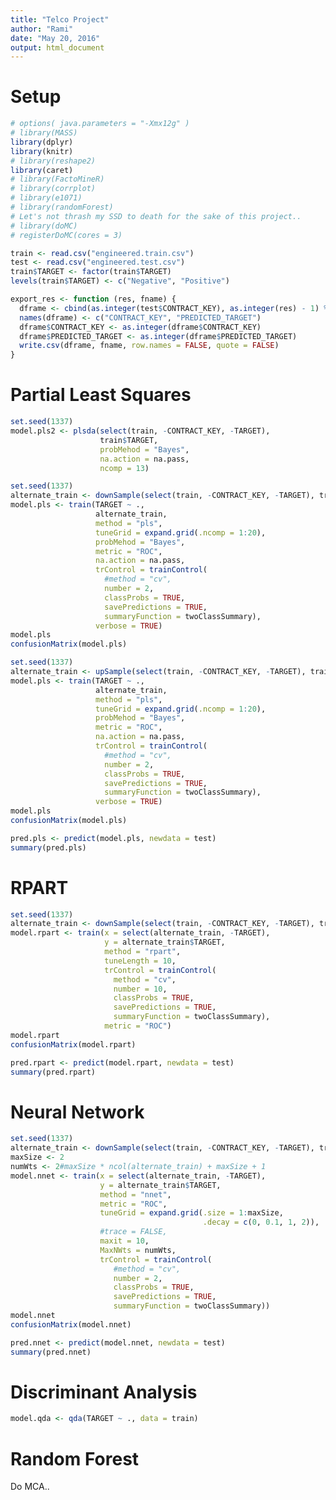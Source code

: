 ```yaml
---
title: "Telco Project"
author: "Rami"
date: "May 20, 2016"
output: html_document
---
```


# Setup

```r
# options( java.parameters = "-Xmx12g" )
# library(MASS)
library(dplyr)
library(knitr)
# library(reshape2)
library(caret)
# library(FactoMineR)
# library(corrplot)
# library(e1071)
# library(randomForest)
# Let's not thrash my SSD to death for the sake of this project..
# library(doMC)
# registerDoMC(cores = 3)
```

```r
train <- read.csv("engineered.train.csv")
test <- read.csv("engineered.test.csv")
train$TARGET <- factor(train$TARGET)
levels(train$TARGET) <- c("Negative", "Positive")
```

```r
export_res <- function (res, fname) {
  dframe <- cbind(as.integer(test$CONTRACT_KEY), as.integer(res) - 1) %>% data.frame
  names(dframe) <- c("CONTRACT_KEY", "PREDICTED_TARGET")
  dframe$CONTRACT_KEY <- as.integer(dframe$CONTRACT_KEY)
  dframe$PREDICTED_TARGET <- as.integer(dframe$PREDICTED_TARGET)
  write.csv(dframe, fname, row.names = FALSE, quote = FALSE)
}
```


# Partial Least Squares

```r
set.seed(1337)
model.pls2 <- plsda(select(train, -CONTRACT_KEY, -TARGET),
                    train$TARGET,
                    probMehod = "Bayes",
                    na.action = na.pass,
                    ncomp = 13)
```

```r
set.seed(1337)
alternate_train <- downSample(select(train, -CONTRACT_KEY, -TARGET), train$TARGET, yname = "TARGET")
model.pls <- train(TARGET ~ .,
                   alternate_train,
                   method = "pls",
                   tuneGrid = expand.grid(.ncomp = 1:20),
                   probMehod = "Bayes",
                   metric = "ROC",
                   na.action = na.pass,
                   trControl = trainControl(
                     #method = "cv",
                     number = 2,
                     classProbs = TRUE,
                     savePredictions = TRUE,
                     summaryFunction = twoClassSummary),
                   verbose = TRUE)
model.pls
confusionMatrix(model.pls)
```

```r
set.seed(1337)
alternate_train <- upSample(select(train, -CONTRACT_KEY, -TARGET), train$TARGET, yname = "TARGET")
model.pls <- train(TARGET ~ .,
                   alternate_train,
                   method = "pls",
                   tuneGrid = expand.grid(.ncomp = 1:20),
                   probMehod = "Bayes",
                   metric = "ROC",
                   na.action = na.pass,
                   trControl = trainControl(
                     #method = "cv",
                     number = 2,
                     classProbs = TRUE,
                     savePredictions = TRUE,
                     summaryFunction = twoClassSummary),
                   verbose = TRUE)
model.pls
confusionMatrix(model.pls)
```

```r
pred.pls <- predict(model.pls, newdata = test)
summary(pred.pls)
```

# RPART

```r
set.seed(1337)
alternate_train <- downSample(select(train, -CONTRACT_KEY, -TARGET), train$TARGET, yname = "TARGET")
model.rpart <- train(x = select(alternate_train, -TARGET),
                     y = alternate_train$TARGET,
                     method = "rpart",
                     tuneLength = 10,
                     trControl = trainControl(
                       method = "cv",
                       number = 10,
                       classProbs = TRUE,
                       savePredictions = TRUE,
                       summaryFunction = twoClassSummary),
                     metric = "ROC")
model.rpart
confusionMatrix(model.rpart)
```

```r
pred.rpart <- predict(model.rpart, newdata = test)
summary(pred.rpart)
```

# Neural Network

```r
set.seed(1337)
alternate_train <- downSample(select(train, -CONTRACT_KEY, -TARGET), train$TARGET, yname = "TARGET")
maxSize <- 2
numWts <- 2#maxSize * ncol(alternate_train) + maxSize + 1
model.nnet <- train(x = select(alternate_train, -TARGET),
                    y = alternate_train$TARGET,
                    method = "nnet",
                    metric = "ROC",
                    tuneGrid = expand.grid(.size = 1:maxSize,
                                           .decay = c(0, 0.1, 1, 2)),
                    #trace = FALSE,
                    maxit = 10,
                    MaxNWts = numWts,
                    trControl = trainControl(
                       #method = "cv",
                       number = 2,
                       classProbs = TRUE,
                       savePredictions = TRUE,
                       summaryFunction = twoClassSummary))
model.nnet
confusionMatrix(model.nnet)
```

```r
pred.nnet <- predict(model.nnet, newdata = test)
summary(pred.nnet)
```
# Discriminant Analysis

```r
model.qda <- qda(TARGET ~ ., data = train)
```

# Random Forest

Do MCA..
